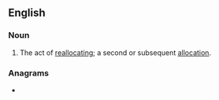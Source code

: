 {{also|réallocation}}

==English==

===Noun===
{{en-noun}}
# The act of [[reallocate|reallocating]]; a second or subsequent [[allocation]].

===Anagrams===
* {{l|en|analloerotic}}